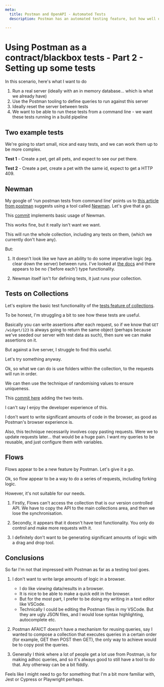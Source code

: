 ```yaml
---
meta:
  title: Postman and OpenAPI - Automated Tests
  description: Postman has an automated testing feature, but how well does it work?

---
```




# Using Postman as a contract/blackbox tests - Part 2 - Setting up some tests 

In this scenario, here's what I want to do

1. Run a real server (ideally with an in memory database... which is what we already have)
2. Use the Postman tooling to define queries to run against this server
3. Ideally reset the server between tests 
4. We want to be able to run these tests from a command line - we want these tests running in a build pipeline

## Two example tests 

We're going to start small, nice and easy tests, and we can work them up to be more complex. 

**Test 1** - Create a pet, get all pets, and expect to see our pet there. 

**Test 2** - Create a pet, create a pet with the same id, expect to get a HTTP 409. 

## Newman

My google of 'run postman tests from command line' points us to [this article from postman](https://learning.postman.com/docs/collections/using-newman-cli/command-line-integration-with-newman/) suggests using a tool called [Newman](https://learning.postman.com/docs/collections/using-newman-cli/installing-running-newman/). Let's give that a go. 

This [commit](https://github.com/dwjohnston/open-api-go-and-typescript/commit/5ce51db21ef0c5657e25d34fa624a2b735b22efe) implements basic usage of Newman. 

This works fine, but it really isn't want we want. 

This will run the whole collection, including any tests on them, (which we currently don't have any). 

But: 

1. It doesn't look like we have an ability to do some imperative logic (eg. clear down the server) between runs. I've looked at [the docs](https://github.com/postmanlabs/newman#newmanrunoptions-object--callback-function--run-eventemitter) and there appears to be no ('before each') type functionality. 

2. Newman itself isn't for defining tests, it just runs your collection. 


## Tests on Collections 

Let's explore the basic test functionality of the [tests feature of collections](https://learning.postman.com/docs/writing-scripts/test-scripts/). 

To be honest, I'm struggling a bit to see how these tests are useful. 

Basically you can write assertions after each request, so if we know that `GET /widget/123` is always going to return the same object (perhaps because we've seeded our server with test data as such), then sure we can make assertions on it. 

But against a live server, I struggle to find this useful. 

Let's try something anyway. 

Ok, so what we can do is use folders within the collection, to the requests will run in order. 

We can then use the technique of randomising values to ensure uniqueness. 

This [commit here](https://github.com/dwjohnston/open-api-go-and-typescript/commit/072fc0e079c2b4cead06be0868d3b9597d4d9cf3) adding the two tests. 

I can't say I enjoy the developer experience of this. 

I don't want to write significant amounts of code in the browser, as good as Postman's browser experience is.

Also, this technique necessarily involves copy pasting requests. Were we to update requests later... that would be a huge pain. I want my queries to be reusable, and just configure them with variables. 

## Flows 

Flows appear to be a new feature by Postman. Let's give it a go. 

Ok, so flow appear to be a way to do a series of requests, including forking logic. 

However, it's not suitable for our needs. 

1. Firstly, Flows can't access the collection that is our version controlled API. We have to copy the API to the main collections area, and then we lose the synchronisation. 

2. Secondly, it appears that it doesn't have test functionality. You only do control and make more requests with it. 

3. I definitely don't want to be generating significant amounts of logic with a drag and drop tool.

## Conclusions 

So far I'm not that impressed with Postman as far as a testing tool goes.

1. I don't want to write large amounts of logic in a browser. 
   - I do like _viewing_ data/results in a browser. 
   - It is nice to be able to make a quick edit in the browser.
   - But for the most part, I prefer to be doing my writing in a text editor like VSCode. 
   - Technically I could be editing the Postman files in my VSCode. But they are ugly JSON files, and I would lose syntax highlighting, autocomplete etc. 

2. Postman AFAICT doesn't have a mechanism for reusing queries, say I wanted to compose a collection that executes queries in a certain order (for example, GET then POST then GET), the only way to achieve would be to copy post the queries. 

3. Generally I think where a lot of people get a lot use from Postman, is for making adhoc queries, and so it's always good to still have a tool to do that. Any otherway can be a bit fiddly.

Feels like I might need to go for something that I'm a bit more familiar with, Jest or Cypress or Playwright perhaps. 













